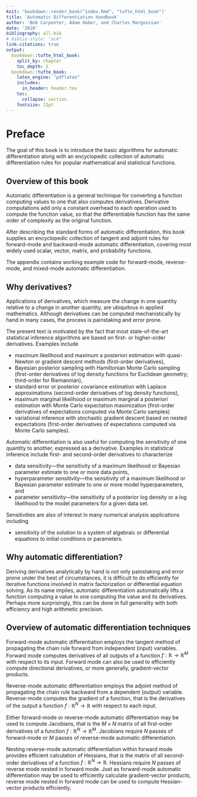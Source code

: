 ```yaml
---
knit: 'bookdown::render_book("index.Rmd", "tufte_html_book")'
title: 'Automatic Differentiation Handbook'
author: 'Bob Carpenter, Adam Haber, and Charles Margossian'
date: '2020'
bibliography: all.bib
# biblio-style: "acm"
link-citations: true
output:
  bookdown::tufte_html_book:
    split_by: chapter
    toc_depth: 2
  bookdown::tufte_book:
    latex_engine: "pdflatex"
    includes:
      in_header: header.tex
    toc:
      collapse: section
    fontsize: 11pt
---
```


# Preface {-}

The goal of this book is to introduce the basic algorithms for
automatic differentiation along with an encyclopedic collection of
automatic differentiation rules for popular mathematical and
statistical functions.

## Overview of this book {-}

Automatic differentiation is a general technique for converting a
function computing values to one that also computes derivatives.
Derivative computations add only a constant overhead to each operation
used to compute the function value, so that the differentiable
function has the same order of complexity as the original function.

After describing the standard forms of automatic differentiation, this
book supplies an encyclopedic collection of tangent and adjoint rules
for forward-mode and backward-mode automatic differentiation, covering
most widely used scalar, vector, matrix, and probability functions.

The appendix contains working example code for forward-mode,
reverse-mode, and mixed-mode automatic differentiation.


## Why derivatives? {-}

Applications of derivatives, which measure the change in one quantity
relative to a change in another quantity, are ubiquitous in applied
mathematics.  Although derivatives can be computed mechanistically by
hand in many cases, the process is painstaking and error prone.

The present text is motivated by the fact that most state-of-the-art
statistical inference algorithms are based on first- or higher-order
derivatives.  Examples include

* maximum likelihood and maximum a posteriori estimation with
quasi-Newton or gradient descent methods (first-order derivatives),
* Bayesian posterior sampling with Hamiltonian Monte Carlo sampling
(first-order derivatives of log density functions for Euclidean
geometry; third-order for Riemannian),
* standard error or posterior covariance estimation with Laplace
approximations (second-order derivatives of log density functions),
* maximum marginal likelihood or maximum marginal a posteriori
estimation with Monte Carlo expectation maximization (first-order
derivatives of expectations computed via Monte Carlo samples)
* variational inference with stochastic gradient descent based
on nested expectations (first-order derivatives of
expectations computed via Monte Carlo samples).

Automatic differentiation is also useful for computing the sensitivity
of one quantity to another, expressed as a derivative.  Examples in
statistical inference include first- and second-order derivatives
to characterize

* data sensitivity---the sensitivity of a maximum likelihood or
Bayesian parameter estimate to one or more data points,
* hyperparameter sensitivity---the sensitivity of a maximum
likelihood or Bayesian parameter estimate to one or more
model hyperparameters, and
* parameter sensitivity---the sensitivity of a posterior log density
or a log likelihood to the model parameters for a given data set.

Sensitivities are also of interest in many numerical analysis
applications including

* sensitivity of the solution to a system of algebraic or differential
equations to initial conditions or parameters.

## Why automatic differentiation? {-}

Deriving derivatives analytically by hand is not only painstaking and
error prone under the best of circumstances, it is difficult to do
efficiently for iterative functions involved in matrix factorization
or differential equation solving.  As its name implies, automatic
differentiation automatically lifts a function computing a value to
one computing the value and its derivatives.  Perhaps more
surprisingly, this can be done in full generality with both efficiency
and high arithmetic precision.

## Overview of automatic differentiation techniques {-}

Forward-mode automatic differentiation employs the tangent method of
propagating the chain rule forward from independent (input) variables.
Forward mode computes derivatives of all outputs of a function $f:
\mathbb{R} \rightarrow \mathbb{R}^M$ with respect to its input.
Forward mode can also be used to efficiently compute directional
derivatives, or more generally, gradient-vector products.

Reverse-mode automatic differentiation employs the adjoint method of
propagating the chain rule backward from a dependent (output)
variable.  Reverse-mode computes the gradient of a function, that is
the derivatives of the output a function $f : \mathbb{R}^N \rightarrow
\mathbb{R}$ with respect to each input.

Either forward-mode or reverse-mode automatic differentiation may be
used to compute Jacobians, that is the $M \times N$ matrix of all
first-order derivatives of a function $f:\mathbb{R}^N \rightarrow
\mathbb{R}^M.$ Jacobians require $N$ passes of forward-mode or $M$
passes of reverse-mode automatic differentiation.

Nesting reverse-mode automatic differentiation within forward mode
provides efficient calculation of Hessians, that is the matrix of all
second-order derivatives of a function $f:\mathbb{R}^N \rightarrow
\mathbb{R}.$ Hessians require $N$ passes of reverse mode nested in
forward mode.  Just as forward-mode automatic differentiation may be
used to efficiently calculate gradient-vector products, reverse mode
nested in forward mode can be used to compute Hessian-vector products
efficiently.
